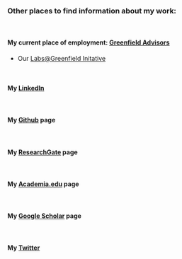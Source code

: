 
&nbsp;
&nbsp;

### Other places to find information about my work:

&nbsp;

#### My current place of employment: [Greenfield Advisors](https://www.greenfieldadvisors.com)
    
* Our [Labs@Greenfield Initative](https://www.greenfieldadvisors.com/labsgreenfield/)

&nbsp;

#### My [LinkedIn](https://www.linkedin.com/in/andy-krause-7260ab17/)  

&nbsp;

#### My [Github](https://github.com/Andy_Krause) page

&nbsp;

#### My [ResearchGate](https://www.researchgate.net/profile/Andy_Krause) page

&nbsp;

#### My [Academia.edu](https://unimelb.academia.edu/AndyKrause) page

&nbsp;

#### My [Google Scholar](https://scholar.google.com.au/citations?user=FN04yK0AAAAJ&hl=en) page

&nbsp;

#### My [Twitter](https://twitter.com/Andy_L_Krause) 
&nbsp;

